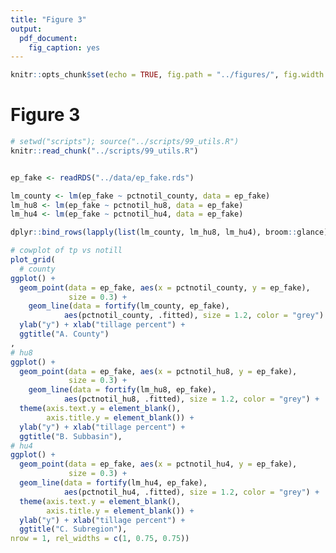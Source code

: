 ```yaml
---
title: "Figure 3"
output:
  pdf_document:
    fig_caption: yes
---
```


```r
knitr::opts_chunk$set(echo = TRUE, fig.path = "../figures/", fig.width = 5, fig.height = 6)
```

# Figure 3

```r
# setwd("scripts"); source("../scripts/99_utils.R")
knitr::read_chunk("../scripts/99_utils.R")
```

```r

```

```r
ep_fake <- readRDS("../data/ep_fake.rds")

lm_county <- lm(ep_fake ~ pctnotil_county, data = ep_fake)
lm_hu8 <- lm(ep_fake ~ pctnotil_hu8, data = ep_fake)
lm_hu4 <- lm(ep_fake ~ pctnotil_hu4, data = ep_fake)

dplyr::bind_rows(lapply(list(lm_county, lm_hu8, lm_hu4), broom::glance))

# cowplot of tp vs notill
plot_grid(
  # county
ggplot() + 
  geom_point(data = ep_fake, aes(x = pctnotil_county, y = ep_fake), 
             size = 0.3) +
    geom_line(data = fortify(lm_county, ep_fake), 
            aes(pctnotil_county, .fitted), size = 1.2, color = "grey") +
  ylab("y") + xlab("tillage percent") +
  ggtitle("A. County")
,
# hu8
ggplot() + 
  geom_point(data = ep_fake, aes(x = pctnotil_hu8, y = ep_fake), 
             size = 0.3) + 
    geom_line(data = fortify(lm_hu8, ep_fake), 
            aes(pctnotil_hu8, .fitted), size = 1.2, color = "grey") +
  theme(axis.text.y = element_blank(), 
        axis.title.y = element_blank()) +
  ylab("y") + xlab("tillage percent") + 
  ggtitle("B. Subbasin"),
# hu4
ggplot() + 
  geom_point(data = ep_fake, aes(x = pctnotil_hu4, y = ep_fake), 
             size = 0.3) + 
  geom_line(data = fortify(lm_hu4, ep_fake), 
            aes(pctnotil_hu4, .fitted), size = 1.2, color = "grey") +
  theme(axis.text.y = element_blank(), 
        axis.title.y = element_blank()) +
  ylab("y") + xlab("tillage percent") +
  ggtitle("C. Subregion"),
nrow = 1, rel_widths = c(1, 0.75, 0.75))
```
